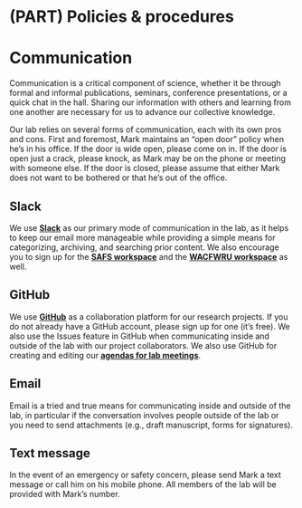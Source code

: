# (PART) Policies & procedures {-}

# Communication

Communication is a critical component of science, whether it be through formal and informal publications, seminars, conference presentations, or a quick chat in the hall. Sharing our information with others and learning from one another are necessary for us to advance our collective knowledge.

Our lab relies on several forms of communication, each with its own pros and cons. First and foremost, Mark maintains an "open door" policy when he's in his office. If the door is wide open, please come on in. If the door is open just a crack, please knock, as Mark may be on the phone or meeting with someone else. If the door is closed, please assume that either Mark does not want to be bothered or that he's out of the office.

## Slack

We use [**Slack**](https://scheuerell-lab.slack.com) as our primary mode of communication in the lab, as it helps to keep our email more manageable while providing a simple means for categorizing, archiving, and searching prior content. We also encourage you to sign up for the [**SAFS workspace**](https://safs-community.slack.com) and the [**WACFWRU workspace**](https://wacfwru.slack.com) as well.

## GitHub

We use [**GitHub**](https://github.com/scheuerell-lab) as a collaboration platform for our research projects. If you do not already have a GitHub account, please sign up for one (it's free). We also use the Issues feature in GitHub when communicating inside and outside of the lab with our project collaborators. We also use GitHub for creating and editing our [**agendas for lab meetings**](https://github.com/scheuerell-lab/lab-meeting).

## Email

Email is a tried and true means for communicating inside and outside of the lab, in particular if the conversation involves people outside of the lab or you need to send attachments (e.g., draft manuscript, forms for signatures).

## Text message

In the event of an emergency or safety concern, please send Mark a text message or call him on his mobile phone. All members of the lab will be provided with Mark's number.